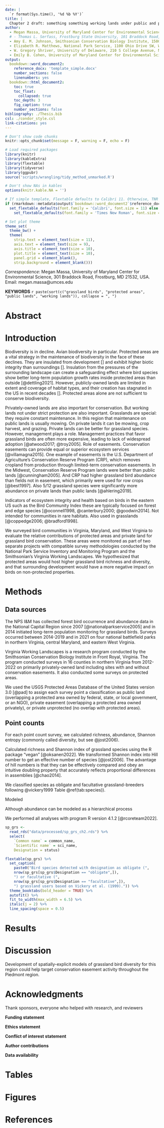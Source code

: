 ```yaml
---
date: |
  `r format(Sys.time(), '%d %b %Y')`
title: | 
  Chapter 2 draft: something something working lands under public and private control have equal grassland bird community whatevers
author: 
  - Megan Massa, University of Maryland Center for Environmental Science, 301 Braddock Road, Frostburg, MD 21532, USA
  # - Thomas L. Serfass, Frostburg State University, 101 Braddock Road, Frostburg, MD 21532, USA
  - Amy E. M. Johnson, Smithsonian Conservation Biology Institute, 1500 Remount Road, Front Royal, VA 22630, USA
  - Elizabeth R. Matthews, National Park Service, 1100 Ohio Drive SW, Washington, DC 20242, USA
  - W. Gregory Shriver, University of Delaware, 210 S College Avenue, Newark, DE 19716, USA
  - Emily B. Cohen, University of Maryland Center for Environmental Science, 301 Braddock Road, Frostburg, MD 21532, USA
output: 
  bookdown::word_document2:
    reference_docx: 'template_simple.docx'
    number_sections: false
    linenumbers: yes
  bookdown::html_document2:
    toc: true
    toc_float:
      collapsed: true
    toc_depth: 3
    fig_caption: true
    number_sections: false
bibliography: ./Thesis.bib
csl: ./condor_style.csl
link-citations: yes
---
```

```r
# Don't show code chunks
knitr::opts_chunk$set(message = F, warning = F, echo = F)

# Load required packages
library(knitr)
library(kableExtra)
library(flextable)
library(tidyverse)
library(ggpubr)
source('scripts/wrangling/tidy_method_unmarked.R')

# Don't show NAs in kables
options(knitr.kable.NA = '')

# If simple template, Flextable defaults to Calibri 11. Otherwise, TNR 12
if (rmarkdown::metadata$output$`bookdown::word_document2`$reference_docx == 'template_simple.docx')
  set_flextable_defaults(font.family = 'Calibri', font.size = 11) else
    set_flextable_defaults(font.family = 'Times New Roman', font.size = 12) 

# Set plot theme
theme_set(
  theme_bw() +
  theme(
    strip.text = element_text(size = 11),
    axis.text = element_text(size = 9),
    axis.title = element_text(size = 10),
    plot.title = element_text(size = 10),
    panel.grid = element_blank(),
    strip.background = element_blank()))
```

*Correspondence*: Megan Massa, University of Maryland Center for Environmental Science, 301 Braddock Road, Frostburg, MD 21532, USA. Email: megan.massa@umces.edu

**KEYWORDS** `r paste(sort(c("grassland birds", "protected areas", "public lands", "working lands")), collapse = ", ")`

\newpage

# Abstract

<!-- The Abstract is perhaps the most important paragraph in a paper. Avoid writing it as a mere summary of the research. Place key results in the abstract’s first two sentences – don't bury the lede. Do not include lists of common methods, discursive explanations of what you set out to accomplish, or citations. Use the abstract and title to highlight the paper’s keywords. Maximum word count is 350.  -->

# Introduction

<!-- This section provides your research aims and significance and places it within the framework of the existing literature. The last Introduction paragraph typically provides the study’s hypotheses and testable predictions. Use citations judiciously; most points can be supported by three or fewer citations. Long lists of citations are seldom required and detract from the readability of the manuscript. -->

Biodiversity is in decline. 
Avian biodiversity in particular.
Protected areas are a vital strategy in the maintenance of biodiversity in the face of these declines.
They are insulated from development []
and exhibit higher biotic integrity than surroundings [].
Insulation from the pressures of the surrounding landscape can create a safeguarding effect where bird species show better long-term population growth rates inside protected areas than outside [@dettling2021].
However, publicly-owned lands are limited in extent and coverage of habitat types, and their creation has stagnated in the US in recent decades [].
Protected areas alone are not sufficient to conserve biodiversity.

Privately-owned lands are also important for conservation.
But working lands not under strict protection are also important.
Grasslands are special: they require constant maintenance.
In this region that maintenance on public lands is usually mowing.
On private lands it can be mowing, crop harvest, and grazing.
Private lands can be better for grassland species.
However, management plays a role.
Management practices that favor grassland birds are often more expensive, leading to lack of widespread adoption [@atwood2017; @troy2005].
Role of easements.
Conservation easements can provide equal or superior ecosystem services [@villamagna2015].
One example of easements is the U.S. Department of Agriculture's Conservation Reserve Program (CRP), which removes cropland from production through limited-term conservation easements.
In the Midwest, Conservation Reserve Program lands were better than public lands [@cunningham2005].
And CRP had higher grassland bird abundance than fields not in easement, which primarily were used for row crops [@best1997].
Also 5/12 grassland species were significantly more abundance on private lands than public lands [@ahlering2019].

Indicators of ecosystem integrity and health based on birds in the eastern US such as the Bird Community Index these are typically focused on forest and edge species [@oconnell1998, @canterbury2000; @goodwin2014].
Not intended for communities in rare habitats.
Also used in grasslands [@coppedge2006; @bradford1998].

We surveyed bird communities in Virginia, Maryland, and West Virginia to evaluate the relative contributions of protected areas and private land for grassland bird conservation.
These areas were monitored as part of two separate projects with compatible survey methodologies conducted by the National Park Service Inventory and Monitoring Program and the Smithsonian's Virginia Working Landscapes. 
We hypothesized that protected areas would host higher grassland bird richness and diversity, and that surrounding development would have a more negative impact on birds on non-protected properties.

# Methods

<!-- Provide enough information to enable readers to replicate and critically evaluate the research. Describe statistical tests and procedures. Cite statistical software and analysis programs. Explain how summary statistics are reported in Results, e.g., means ± 1 SE.  -->

## Data sources

The NPS I&M has collected forest bird occurrence and abundance data in the National Capital Region since 2007 [@nationalparkservice2005] and in 2014 initiated long-term population monitoring for grassland birds.
Surveys occurred between 2014-2019 and in 2021 on four national battlefield parks in northern Virginia, central Maryland, and eastern West Virginia.

Virginia Working Landscapes is a research program conducted by the Smithsonian Conservation Biology Institute in Front Royal, Virginia. 
The program conducted surveys in 16 counties in northern Virginia from 2012-2022 on primarily privately-owned land including sites with and without conservation easements. 
It also conducted some surveys on protected areas.

We used the USGS Protected Areas Database of the United States version 3.0 [@pad] to assign each survey point a classification as public land (overlapping a protected area owned by federal, state, or local government, or an NGO), private easement (overlapping a protected area owned privately), or private unprotected (no overlap with protected areas). 

## Point counts



For each point count survey, we calculated richness, abundance, Shannon entropy (commonly called diversity, but see @jost2006).

Calculated richness and Shannon index of grassland species using the R package "vegan" [@oksanen2022]. 
We transformed Shannon index into Hill number to get an effective number of species [@jost2006].
The advantage of hill numbers is that they can be effectively compared and obey an intuitive doubling property that accurately reflects proportional differences in assemblies [@chao2014].

We classified species as obligate and facultative grassland-breeders following @vickery1999 Table \@ref(tab:species)). 

Modeled

Although abundance can be modeled as a hierarchical process

We performed all analyses with program R version 4.1.2 [@rcoreteam2022]. 

```r
sp_grs <-
  read_rds("data/processed/sp_grs_ch2.rds") %>% 
  select(
    `Common name` = common_name,
    `Scientific name` = sci_name,
    Designation = status)

flextable(sp_grs) %>% 
  set_caption(
    paste0("Bird species detected with designation as obligate (", 
    nrow(sp_grs[sp_grs$Designation == "obligate",]),
    ") or facultative (",
    nrow(sp_grs[sp_grs$Designation == "facultative",]),
    ") grassland users based on Vickery et al. (1999).")) %>% 
  theme_booktabs(bold_header = TRUE) %>% 
  autofit() %>% 
  fit_to_width(max_width = 6.5) %>% 
  italic(j = 2) %>% 
  line_spacing(space = 0.5)
```

# Results

<!-- Include only results pertinent to the hypotheses being tested or questions raised in the Introduction section and treated in the Discussion. Use the same number of decimal places for means and estimates of uncertainty (e.g., 38.9 ± 1.2, not 38.9 ± 1.23); usually only one or two decimal places are necessary. Round percentages to whole numbers. The text should not duplicate material presented in tables or figures. Clearly present relevant sample sizes, degrees of freedom, values of statistical tests, and P-values. Test statistics should be rounded to one (t-test, C2, F, etc.) or two (r, r2, etc.) decimal places. See Statistical Details in the Style Sheet for more information. -->


# Discussion

<!-- Begin with a statement that summarizes the study’s main findings. Develop the significance and importance of the results and set them into a framework of previous research. Additional statistical tests and results are inappropriate here except in unusual cases. If you have a Conclusion section, list it as a subheading within the Discussion. -->

Development of spatially-explicit models of grassland bird diversity for this region could help target conservation easement activity throughout the Piedmont region.


# Acknowledgments

Thank sponsors, everyone who helped with research, and reviewers

**Funding statement**

**Ethics statement**

**Conflict of interest statement**

**Author contributions**

**Data availability**

# Tables

# Figures

# References
